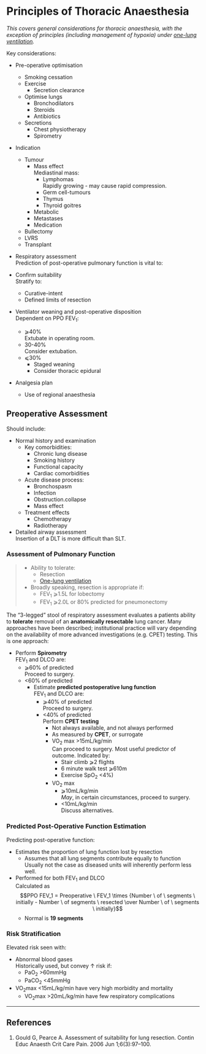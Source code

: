 # Principles of Thoracic Anaesthesia


*This covers general considerations for thoracic anaesthesia, with the exception of principles (including management of hypoxia) under [one-lung ventilation](/management/resp/olv.md).*

Key considerations:

* Pre-operative optimisation
	* Smoking cessation
	* Exercise
		* Secretion clearance
	* Optimise lungs
		* Bronchodilators
		* Steroids
		* Antibiotics
	* Secretions
		* Chest physiotherapy
	 	* Spirometry
* Indication
	* Tumour
		* Mass effect\
		Mediastinal mass:
			* Lymphomas\
			Rapidly growing - may cause rapid compression.
			* Germ cell-tumours
			* Thymus
			* Thyroid goitres
		* Metabolic
		* Metastases
		* Medication
	* Bullectomy
	* LVRS
	* Transplant
* Respiratory assessment\
Prediction of post-operative pulmonary function is vital to:

* Confirm suitability\
Stratify to:
	* Curative-intent
	* Defined limits of resection
* Ventilator weaning and post-operative disposition\
Dependent on PPO FEV~1~:
	* ⩾40%\
	Extubate in operating room.
	* 30-40%\
	Consider extubation.
	* ⩽30%\
		* Staged weaning
		* Consider thoracic epidural
* Analgesia plan
	* Use of regional anaesthesia



## Preoperative Assessment{#lung}

Should include:

* Normal history and examination
	* Key comorbidities:
		* Chronic lung disease
		* Smoking history
		* Functional capacity
		* Cardiac comorbidities
	* Acute disease process:
		* Bronchospasm
		* Infection
		* Obstruction.collapse
		* Mass effect
	* Treatment effects
		* Chemotherapy
		* Radiotherapy
* Detailed airway assessment\
Insertion of a DLT is more difficult than SLT.


### Assessment of Pulmonary Function

> * Ability to tolerate:
>	* Resection
>	* [One-lung ventilation](/management/resp/olv.md)
> * Broadly speaking, resection is appropriate if:
>	* FEV~1~ ⩾1.5L for lobectomy
>	* FEV~1~ ⩾2.0L or 80% predicted for pneumonectomy



The "3-legged" stool of respiratory assessment evaluates a patients ability to **tolerate** removal of an **anatomically resectable** lung cancer. Many approaches have been described; institutional practice will vary depending on the availability of more advanced investigations (e.g. CPET) testing. This is one approach:

* Perform **Spirometry**\
FEV~1~ and DLCO are:
	* ⩾60% of predicted\
	Proceed to surgery.
	* <60% of predicted
		* Estimate **predicted postoperative lung function**\
		FEV~1~ and DLCO are:
			* ⩾40% of predicted\
			Proceed to surgery.
			* <40% of predicted\
			Perform **CPET testing**\
				* Not always available, and not always performed
				* As measured by **CPET**, or surrogate
				* VO~2~ max >15mL/kg/min\
				Can proceed to surgery. Most useful predictor of outcome. Indicated by:
					* Stair climb ⩾2 flights
					* 6 minute walk test ⩾610m
					* Exercise SpO~2~ <4%)
				* VO~2~ max
					* ⩾10mL/kg/min\
					*May*, in certain circumstances, proceed to surgery.
					* <10mL/kg/min\
					Discuss alternatives.



### Predicted Post-Operative Function Estimation

Predicting post-operative function:

* Estimates the proportion of lung function lost by resection
	* Assumes that all lung segments contribute equally to function\
	Usually not the case as diseased units will inherently perform less well.
* Performed for both FEV~1~ and DLCO\
Calculated as $$PPO FEV_1 = Preoperative \ FEV_1 \times {Number \ of \ segments \ initially - Number \ of segments \ resected \over Number \ of \ segments \ initially}$$
	* Normal is **19 segments**


### Risk Stratification

Elevated risk seen with:

* Abnormal blood gases\
Historically used, but convey ↑ risk if:
	* PaO~2~ >60mmHg
	* PaCO~2~ <45mmHg
* VO~2~max <15mL/kg/min have very high morbidity and mortality
	* VO~2~max >20mL/kg/min have few respiratory complications

---

## References

1. Gould G, Pearce A. Assessment of suitability for lung resection. Contin Educ Anaesth Crit Care Pain. 2006 Jun 1;6(3):97–100. 
